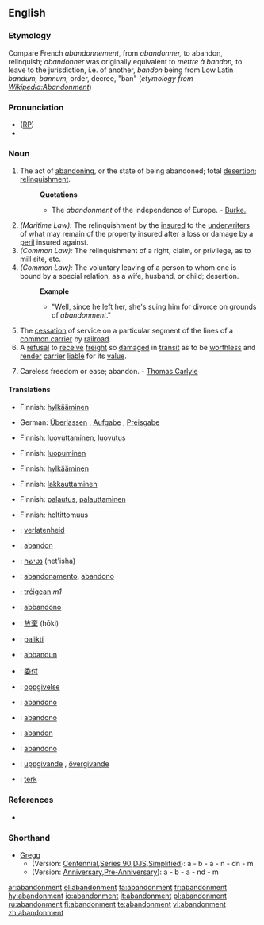 {{wikisource1911Enc|Abandonment}}
==English==

===Etymology===
Compare French ''abandonnement'', from ''abandonner,'' to abandon, relinquish; ''abandonner'' was originally equivalent to ''mettre à bandon,'' to leave to the jurisdiction, i.e. of another, ''bandon'' being from Low Latin ''bandum, bannum,'' order, decree, "ban" (''etymology from [http://en.wikipedia.org/w/index.php?title=Abandonment&oldid=234543 Wikipedia:Abandonment]'')

===Pronunciation===
* ([[RP]]) {{IPA|/əˈbændənmənt/}}
*{{audio|en-us-abandonment.ogg|Audio (US)}}

===Noun===
{{en-noun}}

# The act of [[abandoning]], or the state of being abandoned; total [[desertion]]; [[relinquishment]].
#:'''Quotations'''
#:*The ''abandonment'' of the independence of Europe. - [[Burke.]]
# ''(Maritime Law):'' The relinquishment by the [[insured]] to the [[underwriters]] of what may remain of the property insured after a loss or damage by a [[peril]] insured against.
# ''(Common Law):'' The relinquishment of a right, claim, or privilege, as to mill site, etc.
# ''(Common Law):'' The voluntary leaving of a person to whom one is bound by a special relation, as a wife, husband, or child; desertion.
#:'''Example'''
#:*"Well, since he left her, she's suing him for divorce on grounds of ''abandonment''."
# The [[cessation]] of service on a particular segment of the lines of a [[common carrier]] by [[railroad]].
# A [[refusal]] to [[receive]] [[freight]] so [[damaged]] in [[transit]] as to be [[worthless]] and [[render]] [[carrier]] [[liable]] for its [[value]].
# {{rare}} Careless freedom or ease; abandon. - [[w:Thomas Carlyle|Thomas Carlyle]]

====Translations====
{{trans-top|act of abandoning}}
*Finnish: [[hylkääminen]]
{{trans-mid}}
*German: [[Überlassen]] {{n}}, [[Aufgabe]] {{f}}, [[Preisgabe]] {{f}}
{{trans-bottom}}

{{trans-top|maritime law: relinquishment of a property to underwriters}}
*Finnish: [[luovuttaminen]], [[luovutus]]
{{trans-mid}}
{{trans-bottom}}

{{trans-top|relinquishment of a right, claim or privilege}}
*Finnish: [[luopuminen]]
{{trans-mid}}
{{trans-bottom}}

{{trans-top|voluntary leaving of a person}}
*Finnish: [[hylkääminen]]
{{trans-mid}}
{{trans-bottom}}

{{trans-top|cessation of service}}
*Finnish: [[lakkauttaminen]]
{{trans-mid}}
{{trans-bottom}}

{{trans-top|refusal to receive freight}}
*Finnish: [[palautus]], [[palauttaminen]]
{{trans-mid}}
{{trans-bottom}}

{{trans-top|careless freedom}}
*Finnish: [[holtittomuus]]
{{trans-mid}}
{{trans-bottom}}

{{checktrans-top}}
*{{ttbc|Dutch}}: [[verlatenheid]] {{f}}
*{{ttbc|French}}: [[abandon]] {{m}}
*{{ttbc|Hebrew}}: [[נטישה]] (net'isha)
*{{ttbc|Interlingua}}: [[abandonamento]], [[abandono]]
*{{ttbc|Irish}}: [[tréigean]] ''m1''
*{{ttbc|Italian}}: [[abbandono]]
*{{ttbc|Japanese}}: [[放棄]] (hōki)
*{{ttbc|Lithuanian}}: [[palikti]]
*{{ttbc|Maltese}}: [[abbandun]]
*{{ttbc|Mandarin Chinese}}: [[委付]]
*{{ttbc|Norwegian}}: [[oppgivelse]] {{c}}
*{{ttbc|Novial}}: [[abandono]]
*{{ttbc|Portuguese}}: [[abandono]]
*{{ttbc|Romanian}}: [[abandon]] {{n}}
*{{ttbc|Spanish}}: [[abandono]] {{m}}
*{{ttbc|Swedish}}: [[uppgivande]] {{c}}, [[övergivande]] {{c}}
*{{ttbc|Turkish}}: [[terk]]
{{trans-bottom}}

===References===
*{{R:Webster 1913}}

===Shorthand===
* [[w:Gregg Shorthand|Gregg]]
** (Version: [http://en.wikipedia.org/wiki/Gregg_Shorthand#Centennial_Gregg_Shorthand Centennial],[http://en.wikipedia.org/wiki/Gregg_Shorthand#Series_90_Gregg_Shorthand Series 90],[http://en.wikipedia.org/wiki/Gregg_Shorthand#Diamond_Jubilee_Gregg_Shorthand  DJS],[http://en.wikipedia.org/wiki/Gregg_Shorthand#Simplified_Gregg_Shorthand Simplified]): a - b - a - n - dn - m
** (Version: [http://en.wikipedia.org/wiki/Gregg_Shorthand#Anniversary_Gregg_Shorthand Anniversary],[http://en.wikipedia.org/wiki/Gregg_Shorthand#Pre-Anniversary_Gregg_Shorthand Pre-Anniversary]): a - b - a - nd - m

[[ar:abandonment]]
[[el:abandonment]]
[[fa:abandonment]]
[[fr:abandonment]]
[[hy:abandonment]]
[[io:abandonment]]
[[it:abandonment]]
[[pl:abandonment]]
[[ru:abandonment]]
[[fi:abandonment]]
[[te:abandonment]]
[[vi:abandonment]]
[[zh:abandonment]]
